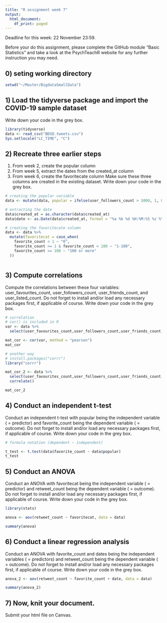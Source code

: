 ---
title: "R assignment week 7"
output:
  html_document:
    df_print: paged
---

Deadline for this week: 22 November 23:59. 

Before your do this assignment, please complete the GitHub module "Basic Statistics" and take a look at the PsychTeachR website for any further instruction you may need.

## 0) seting working directory

```{r}
setwd("~/Master/BigdataSmallData")
```


## 1) Load the tidyverse package and import the COVID-19 sample dataset
Write down your code in the grey box.

```{r, message = FALSE}
library(tidyverse)
data <- read_csv("BDSD_tweets.csv")
Sys.setlocale("LC_TIME", "C")
```

## 2) Recreate three earlier steps
1) From week 2, create the popular column
2) From week 5, extract the dates from the created_at column
3) From week 6, create the favoritecate column
Make sure these three columns are created in the existing dataset. Write down your code in the grey box.

```{r}
# creating the popular variable
data <- mutate(data, popular = ifelse(user_followers_count > 1000, 1, 0))

# extracting the date
data$created_at = as.character(data$created_at)
data$date <- as.Date(data$created_at, format = "%a %b %d %H:%M:%S %z %Y")

# creating the favoritecate column
data <- data %>% 
  mutate(favoritecat = case_when(
    favorite_count < 1 ~ "0",
    favorite_count >= 1 & favorite_count < 100 ~ "1-100",
    favorite_count >= 100 ~ "100 or more"
  ))



```

## 3) Compute correlations
Compute the correlations between these four variables: user_favourites_count, user_followers_count, user_friends_count, and user_listed_count. Do not forget to install and/or load any necessary packages first, if applicable of course. Write down your code in the grey box.


```{r}
# correlation
# cor() is included in R
var <- data %>% 
  select(user_favourites_count,user_followers_count,user_friends_count,user_listed_count)

mat_cor <- cor(var, method = "pearson")
mat_cor

```

```{r}
# another way 
# install.packages("corrr")
library("corrr")

mat_cor_2 <- data %>% 
  select(user_favourites_count,user_followers_count,user_friends_count,user_listed_count) %>%
  correlate()

mat_cor_2
```


## 4) Conduct an independent t-test
Conduct an independent t-test with popular being the independent variable ( = predictor) and favorite_count being the dependent variable ( = outcome). Do not forget to install and/or load any necessary packages first, if applicable of course. Write down your code in the grey box.

```{r}
# formula notation (dependent ~ independent)

t_test <- t.test(data$favorite_count ~ data$popular)
t_test


```

## 5) Conduct an ANOVA
Conduct an ANOVA with favoritecat being the independent variable ( = predictor) and retweet_count being the dependent variable ( = outcome). Do not forget to install and/or load any necessary packages first, if applicable of course. Write down your code in the grey box.

```{r}

library(stats)

anova <- aov(retweet_count ~ favoritecat, data = data)

summary(anova)


```

## 6) Conduct a linear regression analysis
Conduct an ANOVA with favorite_count and dates being the independent variables ( = predictors) and retweet_count being the dependent variable ( = outcome). Do not forget to install and/or load any necessary packages first, if applicable of course. Write down your code in the grey box.

```{r}

anova_2 <- aov(retweet_count ~ favorite_count + date, data = data)

summary(anova_2)

```

## 7) Now, knit your document. 
Submit your html file on Canvas.